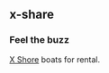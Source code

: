 ::: {.column-screen}

::: {.hero-banner}

::: {.hero-banner-text}
# x-share

### Feel the buzz

[X Shore](https://xshore.com/) boats for rental. 

:::

::: 

:::
